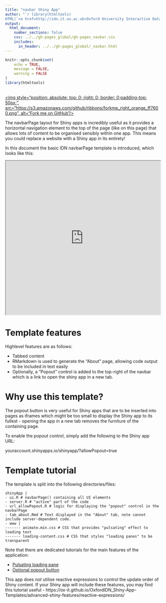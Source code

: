 ```yaml
---
title: "navbar Shiny App"
author: "`r library(htmltools)
HTML('<a href=http://idn.it.ox.ac.uk>Oxford University Interactive Data Network</a>')`"
output: 
  html_document:
    number_sections: false
    css: ../../gh-pages_global/gh-pages_navbar.css
    includes:
      in_header: ../../gh-pages_global/_navbar.html
---
```

```r
knitr::opts_chunk$set(
	echo = TRUE,
	message = FALSE,
	warning = FALSE
)
library(htmltools)
```

<a href="https://github.com/ox-it/OxfordIDN_Shiny-App-Templates/layouts/navbarPage" target="blank">  
<img style="position: absolute; top: 0; right: 0; border: 0;padding-top: 50px;",
             src="https://s3.amazonaws.com/github/ribbons/forkme_right_orange_ff7600.png",
             alt="Fork me on GitHub"/>
</a>

The navbarPage layout for Shiny apps is incredibly useful as it provides a horizontal navigation element to the top of the page (like on this page) that allows lots of content to be organised sensibly within one app. This means you could replace a website with a Shiny app in its entirety!

In this document the basic IDN navbarPage template is introduced, which looks like this:

<iframe src=https://trainingidn.shinyapps.io/shiny-template_popout-button/?allowPopout=true width="100%" height="500px"></iframe>

# Template features

Highlevel features are as follows:

- Tabbed content
- RMarkdown is used to generate the "About" page, allowing code output to be included in text easily
- Optionally, a "Popout" control is added to the top-right of the navbar which is a link to open the shiny app in a new tab.

# Why use this template?

The popout button is very useful for Shiny apps that are to be inserted into pages as iframes which might be too small to display the Shiny app to its fullest - opening the app in a new tab removes the furniture of the containing page.

To enable the popout control, simply add the following to the Shiny app URL:

youraccount.shinyapps.io/shinyapp/?allowPopout=true

# Template tutorial

The template is split into the following directories/files:

    shinyApp |
    - ui.R # navbarPage() containing all UI elements
    - server.R # "active" part of the code
    - url_allowPopout.R # logic for displaying the "popout" control in the navbarPage
    - tab_about.Rmd # Text displayed in the "About" tab, note cannot include server-dependent code.
    - www |
    ------- animate.min.css # CSS that provides "pulsating" effect to loading text
    ------- loading-content.css # CSS that styles "loading panes" to be transparent
    
Note that there are dedicated tutorials for the main features of the application:

- [Pulsating loading pane](https://ox-it.github.io/OxfordIDN_Shiny-App-Templates/advanced-shiny-features/popout-button/)
- [Optional popout button](https://ox-it.github.io/OxfordIDN_Shiny-App-Templates/advanced-shiny-features/popout-button/)

This app does *not* utilise reactive expressions to control the update order of Shiny content. If your Shiny app will include these features, you may find this tutorial useful - https://ox-it.github.io/OxfordIDN_Shiny-App-Templates/advanced-shiny-features/reactive-expressions/
